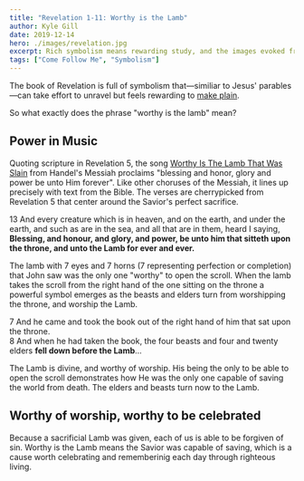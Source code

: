 ```yaml
---
title: "Revelation 1-11: Worthy is the Lamb"
author: Kyle Gill
date: 2019-12-14
hero: ./images/revelation.jpg
excerpt: Rich symbolism means rewarding study, and the images evoked from Revelation provide meaningful messages.
tags: ["Come Follow Me", "Symbolism"]
---
```


The book of Revelation is full of symbolism that—similiar to Jesus' parables—can take effort to unravel but feels rewarding to [make plain](https://www.churchofjesuschrist.org/study/scriptures/bofm/2-ne/25.4?lang=eng).

So what exactly does the phrase "worthy is the lamb" mean?

## Power in Music

Quoting scripture in Revelation 5, the song [Worthy Is The Lamb That Was Slain](https://www.youtube.com/watch?v=ngSsaSimi8A) from Handel's Messiah proclaims "blessing and honor, glory and power be unto Him forever". Like other choruses of the Messiah, it lines up precisely with text from the Bible. The verses are cherrypicked from Revelation 5 that center around the Savior's perfect sacrifice.

<Scripture>
  13 And every creature which is in heaven, and on the earth, and under the
  earth, and such as are in the sea, and all that are in them, heard I saying,
  <b>
    Blessing, and honour, and glory, and power, be unto him that sitteth upon
    the throne, and unto the Lamb for ever and ever.
  </b>
</Scripture>

The lamb with 7 eyes and 7 horns (7 representing perfection or completion) that John saw was the only one "worthy" to open the scroll. When the lamb takes the scroll from the right hand of the one sitting on the throne a powerful symbol emerges as the beasts and elders turn from worshipping the throne, and worship the Lamb.

<Scripture>
  7 And he came and took the book out of the right hand of him that sat upon the
  throne.
  <br />8 And when he had taken the book, the four beasts and four and twenty elders
  <b> fell down before the Lamb</b>...
</Scripture>

The Lamb is divine, and worthy of worship. His being the only to be able to open the scroll demonstrates how He was the only one capable of saving the world from death. The elders and beasts turn now to the Lamb.

## Worthy of worship, worthy to be celebrated

Because a sacrificial Lamb was given, each of us is able to be forgiven of sin. Worthy is the Lamb means the Savior was capable of saving, which is a cause worth celebrating and rememberinig each day through righteous living.
